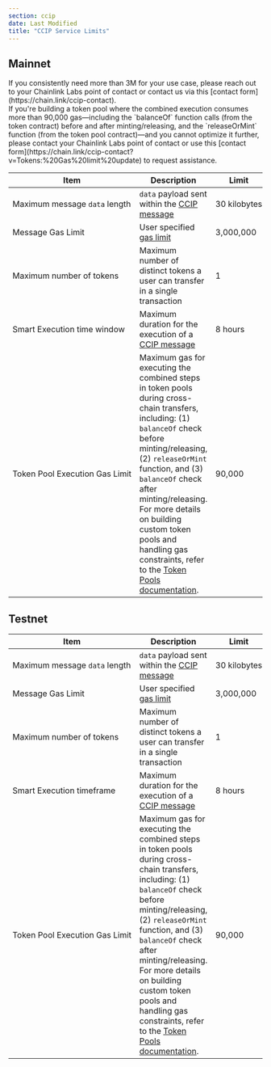 ```yaml
---
section: ccip
date: Last Modified
title: "CCIP Service Limits"
---
```



## Mainnet

<Aside type="note" title="Increase the gas limit">
  If you consistently need more than 3M for your use case, please reach out to your Chainlink Labs point of contact or
  contact us via this [contact form](https://chain.link/ccip-contact).
</Aside>

<Aside type="note" title="Need more gas for releaseOrMint?">
  If you're building a token pool where the combined execution consumes more than 90,000 gas—including the `balanceOf`
  function calls (from the token contract) before and after minting/releasing, and the `releaseOrMint` function (from
  the token pool contract)—and you cannot optimize it further, please contact your Chainlink Labs point of contact or
  use this [contact form](https://chain.link/ccip-contact?v=Tokens:%20Gas%20limit%20update) to request assistance.
</Aside>

| Item                                               | Description                                                                                                                                                                                                                                                                                                                                                                                                                  | Limit             |
| -------------------------------------------------- | ---------------------------------------------------------------------------------------------------------------------------------------------------------------------------------------------------------------------------------------------------------------------------------------------------------------------------------------------------------------------------------------------------------------------------- | ----------------- |
| Maximum&nbsp;message&nbsp;`data`&nbsp;length       | `data` payload sent within the [CCIP message](/ccip/api-reference/v1.5.1/client#evm2anymessage)                                                                                                                                                                                                                                                                                                                              | 30&nbsp;kilobytes |
| Message&nbsp;Gas&nbsp;Limit                        | User specified [gas limit](/ccip/api-reference/v1.5.1/client#evmextraargsv1)                                                                                                                                                                                                                                                                                                                                                 | 3,000,000         |
| Maximum&nbsp;number&nbsp;of&nbsp;tokens            | Maximum number of distinct tokens a user can transfer in a single transaction                                                                                                                                                                                                                                                                                                                                                | 1                 |
| Smart Execution time window                        | Maximum duration for the execution of a [CCIP message](/ccip/api-reference/v1.5.1/client#evm2anymessage)                                                                                                                                                                                                                                                                                                                     | 8 hours           |
| Token&nbsp;Pool&nbsp;Execution&nbsp;Gas&nbsp;Limit | Maximum gas for executing the combined steps in token pools during cross-chain transfers, including: (1) `balanceOf` check before minting/releasing, (2) `releaseOrMint` function, and (3) `balanceOf` check after minting/releasing. For more details on building custom token pools and handling gas constraints, refer to the [Token Pools documentation](/ccip/concepts/cross-chain-tokens#requirement-for-token-pools). | 90,000            |

## Testnet

| Item                                               | Description                                                                                                                                                                                                                                                                                                                                                                                                                  | Limit             |
| -------------------------------------------------- | ---------------------------------------------------------------------------------------------------------------------------------------------------------------------------------------------------------------------------------------------------------------------------------------------------------------------------------------------------------------------------------------------------------------------------- | ----------------- |
| Maximum&nbsp;message&nbsp;`data`&nbsp;length       | `data` payload sent within the [CCIP message](/ccip/api-reference/v1.5.1/client#evm2anymessage)                                                                                                                                                                                                                                                                                                                              | 30&nbsp;kilobytes |
| Message&nbsp;Gas&nbsp;Limit                        | User specified [gas limit](/ccip/api-reference/v1.5.1/client#evmextraargsv1)                                                                                                                                                                                                                                                                                                                                                 | 3,000,000         |
| Maximum&nbsp;number&nbsp;of&nbsp;tokens            | Maximum number of distinct tokens a user can transfer in a single transaction                                                                                                                                                                                                                                                                                                                                                | 1                 |
| Smart Execution timeframe                          | Maximum duration for the execution of a [CCIP message](/ccip/api-reference/v1.5.1/client#evm2anymessage)                                                                                                                                                                                                                                                                                                                     | 8 hours           |
| Token&nbsp;Pool&nbsp;Execution&nbsp;Gas&nbsp;Limit | Maximum gas for executing the combined steps in token pools during cross-chain transfers, including: (1) `balanceOf` check before minting/releasing, (2) `releaseOrMint` function, and (3) `balanceOf` check after minting/releasing. For more details on building custom token pools and handling gas constraints, refer to the [Token Pools documentation](/ccip/concepts/cross-chain-tokens#requirement-for-token-pools). | 90,000            |
